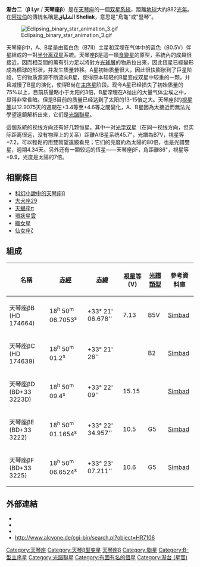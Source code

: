 {{Starbox begin
| name = [http://simbad.u-strasbg.fr/sim-id.pl?protocol=html&Ident=Beta+Lyrae&NbIdent=1&Radius=10&Radius.unit=arcmin&CooFrame=FK5&CooEpoch=2000&CooEqui=2000&output.max=all&o.catall=on&output.mesdisp=N&Bibyear1=1983&Bibyear2=2006&Frame1=FK5&Frame2=FK4&Frame3=G&Equi1=2000.0&Equi2=1950.0&Equi3=2000.0&Epoch1=2000.0&Epoch2=1950.0&Epoch3=2000.0 天琴座β AB]
}}
{{Starbox observe
| epoch = [[J2000.0|J2000.0]]
| constell = [[天琴座|天琴座]]
| 星官 =[[:Category:渐台_(星官)|渐台]]（[[牛宿|牛宿]]）
| ra = {{RA|18|50|04.8}}
| dec = {{DEC|+33|21|46}}
| appmag_v = 3.52（3.4–4.3） 
}}
{{Starbox character
| class = B7IIe/B0.5Vp
| b-v = 0.00
| u-b = −0.56
| variable = [[天琴座β變星|天琴座β]]
}}
{{Starbox astrometry
| radial_v = −19.2
| prop_mo_ra = 1.10
| prop_mo_dec = −4.46
| parallax = 3.70
| p_error = 0.52
| absmag_v = −3.91
}}
{{Starbox detail
| mass = 2.9/13.2
| radius = 15.3/6.2
| luminosity = 6,600/26，200
| temperature = 13,200/30,000
| metal = ?
| rotation = ?
| age = ?
}}
{{Starbox visbin
|name=天琴座βB
|period=
|axis= 45.7
|eccentricity=
|inclination= 149
|node=
|periastron= }}

{{Starbox visbin
|name=天琴座βC
|period=
|axis= 46.6
|eccentricity=
|inclination= 248
|node=
|periastron= }}

{{Starbox visbin
|name=天琴座βD
|period=
|axis= 64.3
|eccentricity=
|inclination= 68
|node=
|periastron= }}

{{Starbox visbin
|name=天琴座βE
|period=
|axis= 66.9
|eccentricity=
|inclination= 318
|node=
|periastron= }}

{{Starbox visbin
|name=天琴座βF
|period=
|axis= 19
|eccentricity=
|inclination= 85.8
|node=
|periastron= }}

{{Starbox catalog
| names = '''Sheliak''', 10 Lyrae, [[Harvard_Revised_catalogue|HR]] 7106, [[Bonner_Durchmusterung|BD]]+33°3223, [[Henry_Draper_catalogue|HD]] 174638, [[Smithsonian_Astrophysical_Observatory_Star_Catalog|SAO]] 67451, AAVSO 1846+33, [[Fifth_Fundamental_Catalogue|FK5]] 705, [[Hipparcos_Catalogue|HIP]] 92420
}}
{{Starbox end}}

'''渐台二'''（'''β Lyr''' / '''天琴座β'''）是在[[天琴座|天琴座]]的一個[[聯星|双星系統]]，距離[[地球|地球]]大約882[[光年|光年]]。在[[阿拉伯|阿拉伯]]的傳統名稱是'''الشلياق Sheliak'''，意思是"烏龜"或"豎琴"。

[[File:Eclipsing_binary_star_animation_3.gif|thumb]]

天琴座β中，A、B星是由藍白色（B7II）主星和深埋在气体中的蓝色（B0.5V）伴星組成的一對[[半分离双星|半分离双星]]系統。天琴座β是這一類[[聯星#食雙星|食變星]]的原型，系統內的成員很接近，因而相互間的萬有引力足以將對方[[光球層|光球層]]的物质拉出來，因此恆星已經變形成為橢球的形狀，并发生质量转移。A星初始质量很大，因此很快膨胀到了巨星阶段，它的物质源源不断流向B星，使得原本较轻的B星变成双星中较重的一颗，并且减慢了B星的演化，使得B尚在[[主序星|主序星]]阶段。现今A星已经损失了初始质量的75%以上，目前质量略小于太阳的3倍，B星深埋在A抛出的大量气体尘埃之中，显得非常昏暗。但是B目前的质量已经达到了太阳的13-15倍之大。天琴座β的[[視星等|視星等]]以12.9075天的週期在+3.4等至+4.6等之間變化，A、B星因為太接近而無法光學望遠鏡解析出來，它们是[[聯星#光譜聯星|光譜聯星]]。

這個系統的视线方向还有好几颗恒星。其中一对[[光学双星|光学双星]]（在同一视线方向，但实际距离很远，没有物理上的关系）距離A/B星系统45.7"，光譜為B7V，視星等+7.2，可以輕鬆的用雙筒望遠鏡看見；它们的亮度約為太陽的80倍，也是光譜雙星，週期4.34天。另外还有一顆较远的恆星——天琴座βF，角距離86"，視星等+9.9，光度是太陽的7倍。

== 相關條目 ==
* [[科幻小說中的恆星和行星系統#天琴座β(Sheliak)|科幻小說中的天琴座β]]
* [[大犬座29|大犬座29]]
* [[天蝎座π|天蝎座π]]
* [[環狀星雲|環狀星雲]]
* [[織女星|織女星]]
* [[仙女座ζ|仙女座ζ]]
{{clear}}

== 組成 ==

{| border="0" width="100%" cellpadding="2" cellspacing="1" style="float:right; margin-rigth:0.5em; background:#CDC9C9;"
! colspan="1" | 名稱 || [[赤經|赤經]] || [[赤緯|赤緯]] || [[視星等|視星等]] (V) || [[光譜類型|光譜類型]] || 參考資料庫
|- bgcolor="#FFFAFA"    
| 天琴座βB (HD 174664) || 18<sup>h</sup> 50<sup>m</sup> 06.7053<sup>s</sup> || +33° 21' 06.678'' || 7.13 || B5V || [http://simbad.u-strasbg.fr/simbad/sim-id?protocol=html&Ident=HD+174664&NbIdent=1&Radius=2&Radius.unit=arcmin&submit=submit+id Simbad] {{Wayback|url=http://simbad.u-strasbg.fr/simbad/sim-id?protocol=html&Ident=HD+174664&NbIdent=1&Radius=2&Radius.unit=arcmin&submit=submit+id |date=20190607061359 }}

|- bgcolor="#FFFAFA"    
| 天琴座βC (HD 174639) || 18<sup>h</sup> 50<sup>m</sup> 01.2<sup>s</sup> || +33° 21' 26'' ||  || B2 || [http://simbad.u-strasbg.fr/simbad/sim-id?protocol=html&Ident=HD+174639&NbIdent=1&Radius=2&Radius.unit=arcmin&submit=submit+id Simbad] {{Wayback|url=http://simbad.u-strasbg.fr/simbad/sim-id?protocol=html&Ident=HD+174639&NbIdent=1&Radius=2&Radius.unit=arcmin&submit=submit+id |date=20201124043105 }}

|- bgcolor="#FFFAFA"    
| 天琴座βD (BD+33 3223D) || 18<sup>h</sup> 50<sup>m</sup> 09.4<sup>s</sup> || +33° 22' 09'' || 15.15 ||  || [http://simbad.u-strasbg.fr/simbad/sim-id?protocol=html&Ident=BD%2b33%20%203223D&NbIdent=1&Radius=2&Radius.unit=arcmin&submit=submit+id Simbad] {{Wayback|url=http://simbad.u-strasbg.fr/simbad/sim-id?protocol=html&Ident=BD%2b33%20%203223D&NbIdent=1&Radius=2&Radius.unit=arcmin&submit=submit+id |date=20210122072840 }}

|- bgcolor="#FFFAFA"    
| 天琴座βE (BD+33 3222) || 18<sup>h</sup> 50<sup>m</sup> 01.1654<sup>s</sup> || +33° 22' 34.957'' || 10.5 || G5 || [http://simbad.u-strasbg.fr/simbad/sim-id?protocol=html&Ident=BD%2b33%20%203223D&NbIdent=1&Radius=2&Radius.unit=arcmin&submit=submit+id Simbad] {{Wayback|url=http://simbad.u-strasbg.fr/simbad/sim-id?protocol=html&Ident=BD%2b33%20%203223D&NbIdent=1&Radius=2&Radius.unit=arcmin&submit=submit+id |date=20210122072840 }}

|- bgcolor="#FFFAFA"    
| 天琴座βF (BD+33 3225) || 18<sup>h</sup> 50<sup>m</sup> 06.6524<sup>s</sup> || +33° 23' 07.211'' || 10.6 || G5 || [http://simbad.u-strasbg.fr/simbad/sim-id?protocol=html&Ident=BD%2b33%20%203225&NbIdent=1&Radius=2&Radius.unit=arcmin&submit=submit+id Simbad] {{Wayback|url=http://simbad.u-strasbg.fr/simbad/sim-id?protocol=html&Ident=BD%2b33%20%203225&NbIdent=1&Radius=2&Radius.unit=arcmin&submit=submit+id |date=20210122072239 }}
|}


== 外部連結 ==
*{{Cite web|url=http://www.astro.uiuc.edu/~kaler/sow/sheliak.html|title=Sheliak|last=Prof. Kaler|first=Jim|deadurl=yes|archiveurl=http://archive.wikiwix.com/cache/20080430173553/http://www.astro.uiuc.edu/~kaler/sow/sheliak.html|archivedate=2008-04-30}}
*{{Cite web|url=http://www.physics.sfasu.edu/astro/betalyra/|title=Watching Beta Lyrae Evolve|accessdate=2008-04-28|archive-date=2012-02-04|archive-url=https://web.archive.org/web/20120204071416/http://www.physics.sfasu.edu/astro/betalyra/|dead-url=no}}
*{{Cite web|url=http://www.alcyone.de/SIT/mainstars/SIT000592.htm|title=Sheliak|work='''Alcyone ephemeris'''|accessdate=2008-04-28|archive-date=2007-09-27|archive-url=https://web.archive.org/web/20070927011253/http://www.alcyone.de/SIT/mainstars/SIT000592.htm|dead-url=no}}
* http://www.alcyone.de/cgi-bin/search.pl?object=HR7106 {{Wayback|url=http://www.alcyone.de/cgi-bin/search.pl?object=HR7106 |date=20160304133636 }}

{{Stars of Lyra}}
{{星官|渐台|4|7}}

[[Category:天琴座|Category:天琴座]]
[[Category:天琴β型变星|Category:天琴β型变星]]
[[Category:拜耳天體|天琴座β]]
[[Category:聯星|Category:聯星]]
[[Category:B-型主序星|Category:B-型主序星]]
[[Category:光譜聯星|Category:光譜聯星]]
[[Category:有固有名的恆星|Category:有固有名的恆星]]
[[Category:渐台_(星官)|Category:渐台 (星官)]]